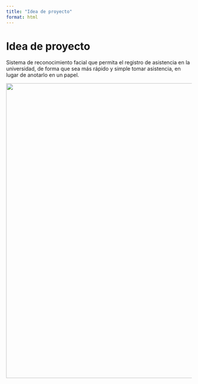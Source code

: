 ```yaml
---
title: "Idea de proyecto"
format: html
---
```



# Idea de proyecto
Sistema de reconocimiento facial que permita el registro de asistencia en la universidad, de forma que sea más rápido y simple tomar asistencia, en lugar de anotarlo en un papel.

<img src="idea.jpg" height="800">